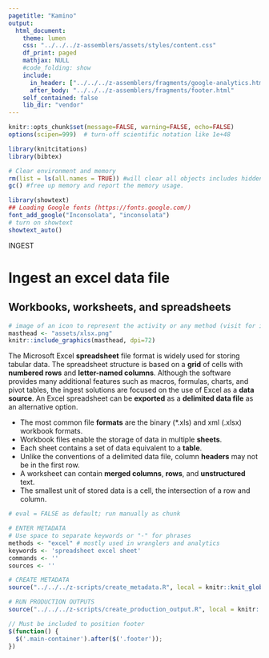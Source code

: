 ```yaml
---
pagetitle: "Kamino"
output: 
  html_document:
    theme: lumen
    css: "../../../z-assemblers/assets/styles/content.css"
    df_print: paged
    mathjax: NULL
    #code_folding: show
    include:
      in_header: ["../../../z-assemblers/fragments/google-analytics.html", "../../../z-assemblers/fragments/header.html"]
      after_body: "../../../z-assemblers/fragments/footer.html"
    self_contained: false
    lib_dir: "vendor"
---
```


```r

knitr::opts_chunk$set(message=FALSE, warning=FALSE, echo=FALSE)
options(scipen=999)  # turn-off scientific notation like 1e+48

library(knitcitations)
library(bibtex)

# Clear environment and memory
rm(list = ls(all.names = TRUE)) #will clear all objects includes hidden objects.
gc() #free up memory and report the memory usage.

library(showtext)
## Loading Google fonts (https://fonts.google.com/)
font_add_google("Inconsolata", "inconsolata")
# turn on showtext
showtext_auto()

```

<div class="activity">
INGEST  
</div>

# Ingest an excel data file
## Workbooks, worksheets, and spreadsheets

```r

# image of an icon to represent the activity or any method (visit for icon https://thenounproject.com/search/?q=attribute&i=4326168)
masthead <- "assets/xlsx.png"
knitr::include_graphics(masthead, dpi=72)

```

The Microsoft Excel __spreadsheet__ file format is widely used for storing tabular data.  The spreadsheet structure is based on a __grid__ of cells with __numbered rows__ and __letter-named columns__.  Although the software provides many additional features such as macros, formulas, charts, and pivot tables, the ingest solutions are focused on the use of Excel as a __data source__.  An Excel spreadsheet can be __exported__ as a __delimited data file__ as an alternative option.

* The most common file __formats__ are the binary (*.xls) and xml (.xlsx) workbook formats.
* Workbook files enable the storage of data in multiple __sheets__.
* Each sheet contains a set of data equivalent to a __table__.
* Unlike the conventions of a delimited data file, column __headers__ may not be in the first row.
* A worksheet can contain __merged columns__, __rows__, and __unstructured__ text.
* The smallest unit of stored data is a cell, the intersection of a row and column.

```r

# eval = FALSE as default; run manually as chunk

# ENTER METADATA
# Use space to separate keywords or "-" for phrases
methods <- "excel" # mostly used in wranglers and analytics
keywords <- 'spreadsheet excel sheet'
commands <- ''
sources <- ''

# CREATE METADATA
source("../../../z-scripts/create_metadata.R", local = knitr::knit_global())

# RUN PRODUCTION OUTPUTS
source("../../../z-scripts/create_production_output.R", local = knitr::knit_global())


```

```js

// Must be included to position footer
$(function() {
  $('.main-container').after($('.footer'));
})

```

